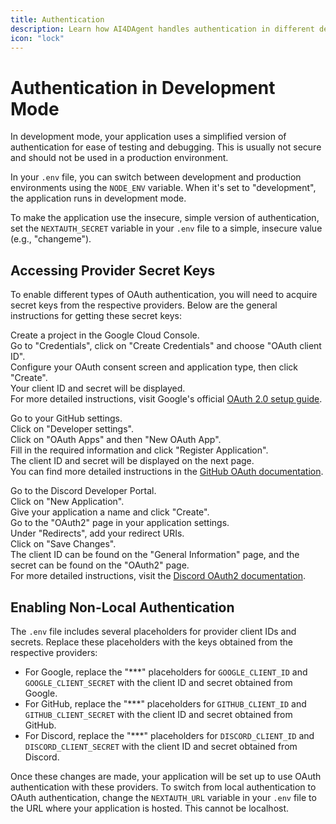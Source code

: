 ```yaml
---
title: Authentication
description: Learn how AI4DAgent handles authentication in different development modes and with various providers.
icon: "lock"
---
```


# Authentication in Development Mode

In development mode, your application uses a simplified version of authentication for ease of testing and debugging. This is usually not secure and should not be used in a production environment.

In your `.env` file, you can switch between development and production environments using the `NODE_ENV` variable. When it's set to "development", the application runs in development mode.

To make the application use the insecure, simple version of authentication, set the `NEXTAUTH_SECRET` variable in your `.env` file to a simple, insecure value (e.g., "changeme").

## Accessing Provider Secret Keys

To enable different types of OAuth authentication, you will need to acquire secret keys from the respective providers. Below are the general instructions for getting these secret keys:

<Tabs>
  <Tab title="Google">

Create a project in the Google Cloud Console.  
Go to "Credentials", click on "Create Credentials" and choose "OAuth client ID".  
Configure your OAuth consent screen and application type, then click "Create".  
Your client ID and secret will be displayed.  
For more detailed instructions, visit Google's official [OAuth 2.0 setup guide](https://developers.google.com/identity/protocols/oauth2).

  </Tab>

  <Tab title="GitHub">

Go to your GitHub settings.  
Click on "Developer settings".  
Click on "OAuth Apps" and then "New OAuth App".  
Fill in the required information and click "Register Application".  
The client ID and secret will be displayed on the next page.  
You can find more detailed instructions in the [GitHub OAuth documentation](https://docs.github.com/en/developers/apps/building-oauth-apps).

  </Tab>

  <Tab title="Discord">

Go to the Discord Developer Portal.  
Click on "New Application".  
Give your application a name and click "Create".  
Go to the "OAuth2" page in your application settings.  
Under "Redirects", add your redirect URIs.  
Click on "Save Changes".  
The client ID can be found on the "General Information" page, and the secret can be found on the "OAuth2" page.  
For more detailed instructions, visit the [Discord OAuth2 documentation](https://discord.com/developers/docs/topics/oauth2).

  </Tab>
</Tabs>

## Enabling Non-Local Authentication

The `.env` file includes several placeholders for provider client IDs and secrets. Replace these placeholders with the keys obtained from the respective providers:

- For Google, replace the "\*\*\*" placeholders for `GOOGLE_CLIENT_ID` and `GOOGLE_CLIENT_SECRET` with the client ID and secret obtained from Google.
- For GitHub, replace the "\*\*\*" placeholders for `GITHUB_CLIENT_ID` and `GITHUB_CLIENT_SECRET` with the client ID and secret obtained from GitHub.
- For Discord, replace the "\*\*\*" placeholders for `DISCORD_CLIENT_ID` and `DISCORD_CLIENT_SECRET` with the client ID and secret obtained from Discord.

Once these changes are made, your application will be set up to use OAuth authentication with these providers. To switch from local authentication to OAuth authentication, change the `NEXTAUTH_URL` variable in your `.env` file to the URL where your application is hosted. This cannot be localhost.
